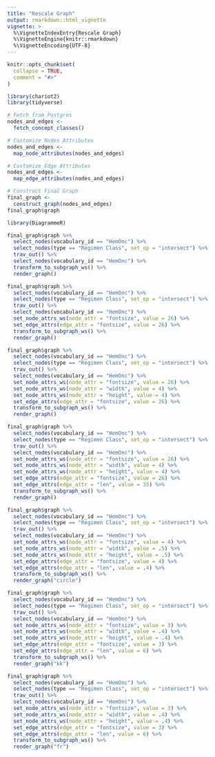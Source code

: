 ```yaml
---
title: "Rescale Graph"
output: rmarkdown::html_vignette
vignette: >
  %\VignetteIndexEntry{Rescale Graph}
  %\VignetteEngine{knitr::rmarkdown}
  %\VignetteEncoding{UTF-8}
---
```


```r
knitr::opts_chunk$set(
  collapse = TRUE,
  comment = "#>"
)
```

```r
library(chariot2)
library(tidyverse)
```

```r
# Fetch from Postgres  
nodes_and_edges <-
  fetch_concept_classes()

# Customize Nodes Attributes  
nodes_and_edges <-
  map_node_attributes(nodes_and_edges)

# Customize Edge Attributes
nodes_and_edges <-
  map_edge_attributes(nodes_and_edges)

# Construct Final Graph
final_graph <-
  construct_graph(nodes_and_edges)
final_graph$graph
```


```r
library(DiagrammeR)
```

```r
final_graph$graph %>%
  select_nodes(vocabulary_id == "HemOnc") %>%
  select_nodes(type == "Regimen Class", set_op = "intersect") %>%
  trav_out() %>%
  select_nodes(vocabulary_id == "HemOnc") %>%
  transform_to_subgraph_ws() %>%
  render_graph()
```

```r
final_graph$graph %>%
  select_nodes(vocabulary_id == "HemOnc") %>%
  select_nodes(type == "Regimen Class", set_op = "intersect") %>%
  trav_out() %>%
  select_nodes(vocabulary_id == "HemOnc") %>%
  set_node_attrs_ws(node_attr = "fontsize", value = 26) %>%
  set_edge_attrs(edge_attr = "fontsize", value = 26) %>%
  transform_to_subgraph_ws() %>%
  render_graph()
```


```r
final_graph$graph %>%
  select_nodes(vocabulary_id == "HemOnc") %>%
  select_nodes(type == "Regimen Class", set_op = "intersect") %>%
  trav_out() %>%
  select_nodes(vocabulary_id == "HemOnc") %>%
  set_node_attrs_ws(node_attr = "fontsize", value = 26) %>%
  set_node_attrs_ws(node_attr = "width", value = 4) %>%
  set_node_attrs_ws(node_attr = "height", value = 4) %>%
  set_edge_attrs(edge_attr = "fontsize", value = 26) %>%
  transform_to_subgraph_ws() %>%
  render_graph()
```


```r
final_graph$graph %>%
  select_nodes(vocabulary_id == "HemOnc") %>%
  select_nodes(type == "Regimen Class", set_op = "intersect") %>%
  trav_out() %>%
  select_nodes(vocabulary_id == "HemOnc") %>%
  set_node_attrs_ws(node_attr = "fontsize", value = 26) %>%
  set_node_attrs_ws(node_attr = "width", value = 4) %>%
  set_node_attrs_ws(node_attr = "height", value = 4) %>%
  set_edge_attrs(edge_attr = "fontsize", value = 26) %>%
  set_edge_attrs(edge_attr = "len", value = 35) %>%
  transform_to_subgraph_ws() %>%
  render_graph()
```

```r
final_graph$graph %>%
  select_nodes(vocabulary_id == "HemOnc") %>%
  select_nodes(type == "Regimen Class", set_op = "intersect") %>%
  trav_out() %>%
  select_nodes(vocabulary_id == "HemOnc") %>%
  set_node_attrs_ws(node_attr = "fontsize", value = 4) %>%
  set_node_attrs_ws(node_attr = "width", value = .5) %>%
  set_node_attrs_ws(node_attr = "height", value = .5) %>%
  set_edge_attrs(edge_attr = "fontsize", value = 4) %>%
  set_edge_attrs(edge_attr = "len", value = .4) %>%
  transform_to_subgraph_ws() %>%
  render_graph("circle")
```

```r
final_graph$graph %>%
  select_nodes(vocabulary_id == "HemOnc") %>%
  select_nodes(type == "Regimen Class", set_op = "intersect") %>%
  trav_out() %>%
  select_nodes(vocabulary_id == "HemOnc") %>%
  set_node_attrs_ws(node_attr = "fontsize", value = 3) %>%
  set_node_attrs_ws(node_attr = "width", value = .4) %>%
  set_node_attrs_ws(node_attr = "height", value = .4) %>%
  set_edge_attrs(edge_attr = "fontsize", value = 3) %>%
  set_edge_attrs(edge_attr = "len", value = 6) %>%
  transform_to_subgraph_ws() %>%
  render_graph("kk")
```

```r
final_graph$graph %>%
  select_nodes(vocabulary_id == "HemOnc") %>%
  select_nodes(type == "Regimen Class", set_op = "intersect") %>%
  trav_out() %>%
  select_nodes(vocabulary_id == "HemOnc") %>%
  set_node_attrs_ws(node_attr = "fontsize", value = 3) %>%
  set_node_attrs_ws(node_attr = "width", value = .4) %>%
  set_node_attrs_ws(node_attr = "height", value = .4) %>%
  set_edge_attrs(edge_attr = "fontsize", value = 3) %>%
  set_edge_attrs(edge_attr = "len", value = 6) %>%
  transform_to_subgraph_ws() %>%
  render_graph("fr")
```

